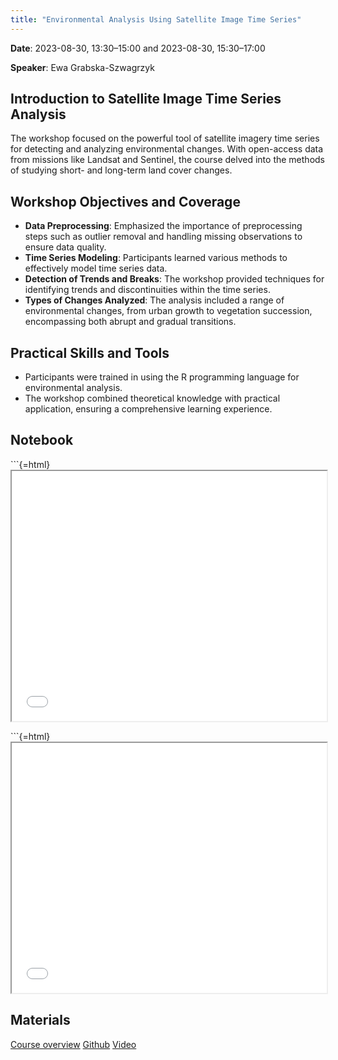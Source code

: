 ---
title: "Environmental Analysis Using Satellite Image Time Series"
---

**Date**: 2023-08-30, 13:30–15:00 and 2023-08-30, 15:30–17:00

**Speaker**: Ewa Grabska-Szwagrzyk


## Introduction to Satellite Image Time Series Analysis

The workshop focused on the powerful tool of satellite imagery time series for detecting and analyzing environmental changes. With open-access data from missions like Landsat and Sentinel, the course delved into the methods of studying short- and long-term land cover changes.

## Workshop Objectives and Coverage

* **Data Preprocessing**: Emphasized the importance of preprocessing steps such as outlier removal and handling missing observations to ensure data quality.
* **Time Series Modeling**: Participants learned various methods to effectively model time series data.
* **Detection of Trends and Breaks**: The workshop provided techniques for identifying trends and discontinuities within the time series.
* **Types of Changes Analyzed**: The analysis included a range of environmental changes, from urban growth to vegetation succession, encompassing both abrupt and gradual transitions.

## Practical Skills and Tools

* Participants were trained in using the R programming language for environmental analysis.
* The workshop combined theoretical knowledge with practical application, ensuring a comprehensive learning experience.

## Notebook

```{=html}
<iframe src="material/index_r.html" width="100%" height="400"></iframe>

```{=html}
<iframe src="sits.html" width="100%" height="400"></iframe>

## Materials

[Course overview](https://pretalx.earthmonitor.org/opengeohub-summer-school-2023/talk/7BDZSY/)
[Github](https://github.com/egrabska/OGH2023)
[Video](https://doi.org/10.5446/63362#t=00:00,05:04)